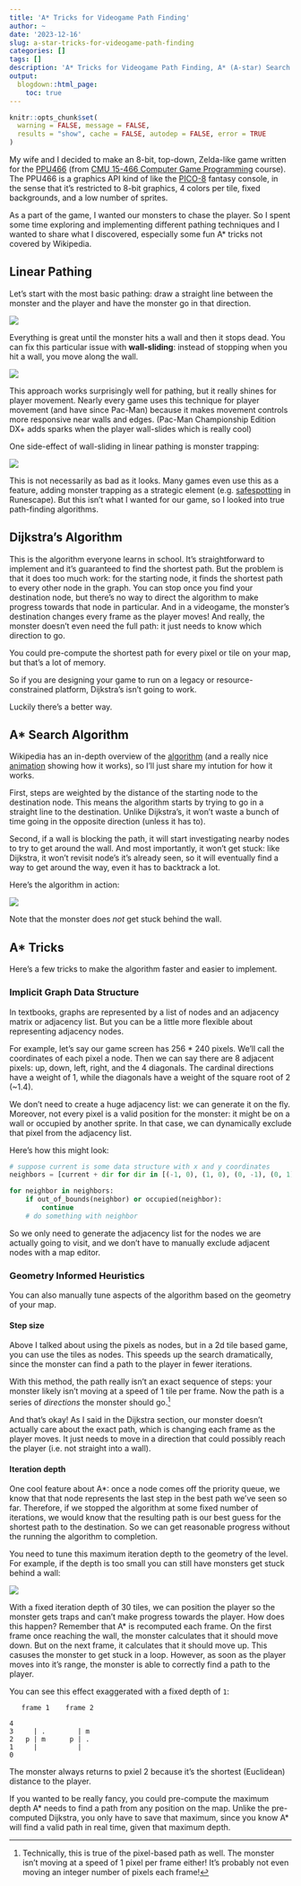 ```yaml
---
title: 'A* Tricks for Videogame Path Finding'
author: ~
date: '2023-12-16'
slug: a-star-tricks-for-videogame-path-finding
categories: []
tags: []
description: 'A* Tricks for Videogame Path Finding, A* (A-star) Search Algorithm'
output:
  blogdown::html_page:
    toc: true
---
```


```r
knitr::opts_chunk$set(
  warning = FALSE, message = FALSE,
  results = "show", cache = FALSE, autodep = FALSE, error = TRUE
)
```

My wife and I decided to make an 8-bit, top-down, Zelda-like game written
for the [PPU466](https://github.com/15-466/15-466-f23-base1)
(from [CMU 15-466 Computer Game Programming](http://graphics.cs.cmu.edu/courses/15-466-f23/) course).
The PPU466 is a graphics API kind of like the [PICO-8](https://www.lexaloffle.com/pico-8.php)
fantasy console, in the sense that it's restricted to 8-bit graphics,
4 colors per tile, fixed backgrounds, and a low number of sprites.

As a part of the game, I wanted our monsters to chase the player.
So I spent some time exploring and implementing different pathing techniques and
I wanted to share what I discovered, especially some fun A* tricks
not covered by Wikipedia.

## Linear Pathing

Let's start with the most basic pathing: draw
a straight line between the monster and the player
and have the monster go in that direction.

![](linear-basic.gif)

Everything is great until the monster hits a wall
and then it stops dead. You can fix this particular issue
with **wall-sliding**: instead of stopping when you hit a wall,
you move along the wall.

![](linear-wall-slide.gif)

This approach works surprisingly well for pathing,
but it really shines for player movement.
Nearly every game uses this technique for player movement
(and have since Pac-Man) because it makes movement controls more responsive
near walls and edges.
(Pac-Man Championship Edition DX+ adds
sparks when the player wall-slides which is really cool)

One side-effect of wall-sliding in linear pathing is monster trapping:

![](linear-wall-slide-trap.gif)

This is not necessarily as bad as it looks. Many
games even use this as a feature, adding monster
trapping as a strategic element (e.g. [safespotting](https://oldschool.runescape.wiki/w/Safespot)
in Runescape).
But this isn't what I wanted for our game, so I looked
into true path-finding algorithms.

## Dijkstra's Algorithm

This is the algorithm everyone learns in school.
It's straightforward to implement and
it's guaranteed to find the shortest path.
But the problem is that it does too much work:
for the starting node, it finds the shortest
path to every other node in the graph. You can
stop once you find your destination node,
but there's no way to direct the algorithm
to make progress towards that node in particular.
And in a videogame, the monster's destination
changes every frame as the player moves!
And really, the monster doesn't even need the full
path: it just needs to know which direction to go.


You could pre-compute the shortest path for every
pixel or tile on your map, but that's a lot of
memory.

So if you are designing your game to run on a legacy
or resource-constrained platform, Dijkstra's isn't
going to work.

Luckily there's a better way.

## A* Search Algorithm

Wikipedia has an in-depth overview of the
[algorithm](https://en.wikipedia.org/wiki/A*_search_algorithm)
(and a really nice [animation](https://en.wikipedia.org/wiki/A*_search_algorithm#/media/File:Weighted_A_star_with_eps_5.gif)
showing how it works), so I'll just share my intution
for how it works.

First, steps are weighted by the distance of the starting
node to the destination node. This means the algorithm
starts by trying to go in a straight line to the destination.
Unlike Dijkstra's, it won't waste a bunch of time going
in the opposite direction (unless it has to).

Second, if a wall is blocking the path, it will start
investigating nearby nodes to try to get around the wall.
And most importantly, it won't get stuck:
like Dijkstra, it won't revisit node's it's already seen,
so it will eventually find a way to get around the way,
even it has to backtrack a lot.

Here's the algorithm in action:

![](a-star.gif)

Note that the monster does *not* get stuck behind the wall.

## A* Tricks

Here's a few tricks to make the algorithm faster
and easier to implement.

### Implicit Graph Data Structure

In textbooks, graphs are represented by a list of nodes
and an adjacency matrix or adjacency list. But you can be
a little more flexible about representing adjacency nodes.

For example, let's say our game screen has 256 * 240 pixels.
We'll call the coordinates of each pixel a node. Then we can say
there are 8 adjacent pixels: up, down, left, right, and
the 4 diagonals. The cardinal directions have a weight of 1,
while the diagonals have a weight of the square root of 2 (~1.4).

We don't need to create a huge adjacency list: we can
generate it on the fly. Moreover, not every pixel
is a valid position for the monster: it might be on a wall
or occupied by another sprite. In that case, we can
dynamically exclude that pixel from the adjacency list.

Here's how this might look:

```python
# suppose current is some data structure with x and y coordinates
neighbors = [current + dir for dir in [(-1, 0), (1, 0), (0, -1), (0, 1), (-1, -1), (-1, 1), (1, -1), (1, 1)]]

for neighbor in neighbors:
    if out_of_bounds(neighbor) or occupied(neighbor):
        continue
    # do something with neighbor
```

So we only need to generate the adjacency list for the nodes
we are actually going to visit, and we don't have to manually
exclude adjacent nodes with a map editor.

### Geometry Informed Heuristics

You can also manually tune aspects of the algorithm
based on the geometry of your map.

#### Step size

Above I talked about using the pixels as nodes, but in a 2d
tile based game, you can use the tiles as nodes. This speeds
up the search dramatically, since the monster can find a path
to the player in fewer iterations.

With this method, the path really isn't an exact sequence of
steps: your monster likely isn't moving at a speed of
1 tile per frame. Now the path is a series of *directions* the monster should go.^[
Technically, this is true of the pixel-based path as well. The monster
isn't moving at a speed of 1 pixel per frame either! It's probably not even
moving an integer number of pixels each frame!
]

And that's okay! As I said in the Dijkstra section,
our monster doesn't actually care about the exact path,
which is changing each frame as the player moves. It just needs
to move in a direction that could possibly reach the player
(i.e. not straight into a wall).

#### Iteration depth

One cool feature about A*: once a node comes off
the priority queue, we know that that node represents
the last step in the best path we've seen so far.
Therefore, if we stopped the algorithm at some fixed number of
iterations, we would know that the resulting path
is our best guess for the shortest path to the destination.
So we can get reasonable progress without the running the algorithm
to completion.

You need to tune this maximum iteration depth to the geometry of the level.
For example, if the depth is too small you can still
have monsters get stuck behind a wall:

![](a-star-depth.gif)

With a fixed iteration depth of 30 tiles, we can position the player
so the monster gets traps and can't make progress towards the player.
How does this happen? Remember that A* is recomputed each frame.
On the first frame once reaching the wall, the monster calculates that it should move down.
But on the next frame, it calculates that it should move up.
This casuses the monster to get stuck in a loop.
However, as soon as the player moves into it's range,
the monster is able to correctly find a path to the player.

You can see this effect exaggerated with a fixed depth of `1`:
```
   frame 1    frame 2

4
3     | .        | m
2   p | m      p | .
1     |          |
0
```
The monster always returns to pxiel 2 because it's the shortest
(Euclidean) distance to the player.

If you wanted to be really fancy, you could pre-compute
the maximum depth A* needs to find a path from any position
on the map.
Unlike the pre-computed Dijkstra, you only have to
save that maximum, since you know A* will find a valid path
in real time, given that maximum depth.

